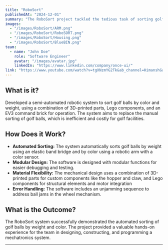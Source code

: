 ```yaml
---
title: "RoboSort"
publishedAt: "2024-12-01"
summary: "The RoboSort project tackled the tedious task of sorting golf balls by color and weight through the design and implementation of an automated robotic system."
images:
  - "/images/RoboSort/ARM.png" 
  - "/images/RoboSort/RoboSORT.png"
  - "/images/RoboSort/Housing.png"
  - "/images/RoboSort/BlueBIN.png"
team:
  - name: "John Doe"
    role: "Software Engineer"
    avatar: "/images/avatar.jpg"
    linkedIn: "https://www.linkedin.com/company/once-ui/"
link: "https://www.youtube.com/watch?v=tgXNzmYG2Tk&ab_channel=HimanshGarg"
---
```


## What is it?

Developed a semi-automated robotic system to sort golf balls by color and weight, using a combination of 3D-printed parts, Lego components, and an EV3 command brick for operation. The system aims to replace the manual sorting of golf balls, which is inefficient and costly for golf facilities. 

## How Does it Work?

- **Automated Sorting:** The system automatically sorts golf balls by weight using an elastic band bridge and by color using a robotic arm with a color sensor. 
- **Modular Design:** The software is designed with modular functions for easier debugging and testing. 
- **Material Flexibility:** The mechanical design uses a combination of 3D-printed parts for custom components like the hopper and claw, and Lego components for structural elements and motor integration
- **Error Handling:** The software includes an unjamming sequence to address ball jams in the wheel mechanism.

## What is the Outcome?

The RoboSort system successfully demonstrated the automated sorting of golf balls by weight and color.  The project provided a valuable hands-on experience for the team in designing, constructing, and programming a mechatronics system.

---